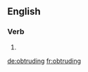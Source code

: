 ==English==

===Verb===
{{head|en}}

# {{present participle of|obtrude|lang=en}}

[[de:obtruding]]
[[fr:obtruding]]